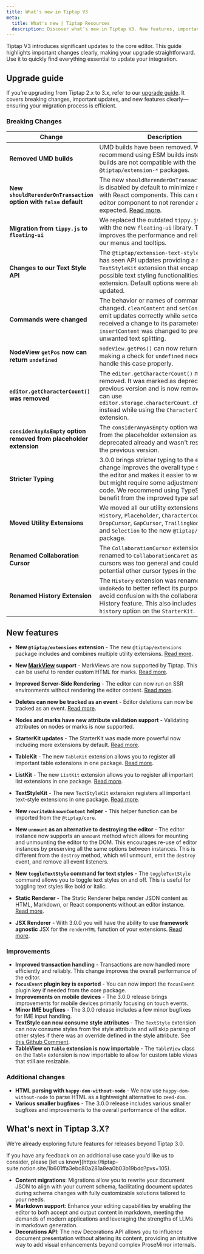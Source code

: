 ```yaml
---
title: What's new in Tiptap V3
meta:
  title: What's new | Tiptap Resources
  description: Discover what’s new in Tiptap V3. New features, important improvements, and breaking changes clearly explained.
---
```



Tiptap V3 introduces significant updates to the core editor. This guide highlights important changes clearly, making your upgrade straightforward. Use it to quickly find everything essential to update your integration.

## Upgrade guide

If you’re upgrading from Tiptap 2.x to 3.x, refer to our [upgrade guide](/guides/upgrade-tiptap-v2). It covers breaking changes, important updates, and new features clearly—ensuring your migration process is efficient.

### Breaking Changes

| **Change**                                                         | **Description**                                                                                                                                                                                                                                                  |
| ------------------------------------------------------------------ | ---------------------------------------------------------------------------------------------------------------------------------------------------------------------------------------------------------------------------------------------------------------- |
| **Removed UMD builds**                                             | UMD builds have been removed. We recommend using ESM builds instead. UMD builds are not compatible with the new `@tiptap/extension-*` packages.                                                                                                                  |
| **New `shouldRerenderOnTransaction` option with `false` default**  | The new `shouldRerenderOnTransaction` option is disabled by default to minimize rerendering with React components. This can cause your editor component to not rerender as expected. [Read more](/examples/advanced/react-performance).                          |
| **Migration from `tippy.js` to `floating-ui`**                     | We replaced the outdated `tippy.js` library with the new `floating-ui` library. This change improves the performance and reliability of our menus and tooltips.                                                                                                  |
| **Changes to our Text Style API**                                  | The `@tiptap/extension-text-style` package has seen API updates providing a new `TextStyleKit` extension that encapsulates all possible text styling functionalities in one extension. Default options were also updated.                                        |
| **Commands were changed**                                          | The behavior or names of commands were changed. `clearContent` and `setContent` now emit updates correctly while `setContent` also received a change to its parameters. `insertContent` was changed to prevent unwanted text splitting.                          |
| **NodeView `getPos` now can return `undefined`**                   | `nodeView.getPos()` can now return `undefined` making a check for `undefined` necessary to handle this case properly.                                                                                                                                            |
| **`editor.getCharacterCount()` was removed**                       | The `editor.getCharacterCount()` method was removed. It was marked as deprecated in the previous version and is now removed. You can use `editor.storage.characterCount.characters()` instead while using the `CharacterCount` extension.                        |
| **`considerAnyAsEmpty` option removed from placeholder extension** | The `considerAnyAsEmpty` option was removed from the placeholder extension as it was deprecated already and wasn't respected in the previous version.                                                                                                            |
| **Stricter Typing**                                                | 3.0.0 brings stricter typing to the editor. This change improves the overall type safety of the editor and makes it easier to work with but might require some adjustments in your code. We recommend using TypeScript to benefit from the improved type safety. |
| **Moved Utility Extensions**                                       | We moved all our utility extensions like `History`, `Placeholder`, `CharacterCount`, `DropCursor`, `GapCursor`, `TrailingNode`, `Focus`, and `Selection` to the new `@tiptap/extensions` package.                                                                |
| **Renamed Collaboration Cursor**                                   | The `CollaborationCursor` extension was renamed to `CollaborationCaret` as we felt cursors was too general and could clash with potential other cursor types in the future.                                                                                       |
| **Renamed History Extension**                                      | The `History` extension was renamed to `UndoRedo` to better reflect its purpose and avoid confusion with the collaborative History feature. This also includes the `history` option on the `StarterKit`.                                                         |

## New features

- **New `@tiptap/extensions` extension** - The new `@tiptap/extensions` package includes and combines multiple utility extensions. [Read more](/guides/upgrade-tiptap-v2#extensions-package).
- **New [MarkView](https://prosemirror.net/docs/ref/#view.MarkView) support** - MarkViews are now supported by Tiptap. This can be useful to render custom HTML for marks. [Read more](/editor/extensions/custom-extensions/mark-views).
- **Improved Server-Side Rendering** - The editor can now run on SSR environments without rendering the editor content. [Read more](/guides/upgrade-tiptap-v2#server-side-rendering).
- **Deletes can now be tracked as an event** - Editor deletions can now be tracked as an event. [Read more](/editor/api/events#list-of-available-events).
- **Nodes and marks have new attribute validation support** - Validating attributes on nodes or marks is now supported.
- **StarterKit updates** - The StarterKit was made more powerful now including more extensions by default. [Read more](/guides/upgrade-tiptap-v2#starterkit-updates).
- **TableKit** - The new `TableKit` extension allows you to register all important table extensions in one package. [Read more](/editor/extensions/functionality/table-kit).
- **ListKit** - The new `ListKit` extension allows you to register all important list extensions in one package. [Read more](/editor/extensions/functionality/list-kit).
- **TextStyleKit** - The new `TextStyleKit` extension registers all important text-style extensions in one package. [Read more](/editor/extensions/functionality/text-style-kit).
- **New `rewriteUnknownContent` helper** - This helper function can be imported from the `@tiptap/core`.
- **New `unmount` as an alternative to destroying the editor** - The editor instance now supports an `unmount` method which allows for mounting and unmounting the editor to the DOM. This encourages re-use of editor instances by preserving all the same options between instances. This is different from the `destroy` method, which will unmount, emit the `destroy` event, and remove all event listeners.
- **New `toggleTextStyle` command for text styles** - The `toggleTextStyle` command allows you to toggle text styles on and off. This is useful for toggling text styles like bold or italic.

- **Static Renderer** - The Static Renderer helps render JSON content as HTML, Markdown, or React components without an editor instance. [Read more](/editor/api/utilities/static-renderer).
- **JSX Renderer** - With 3.0.0 you will have the ability to use **framework agnostic** JSX for the `renderHTML` function of your extensions. [Read more](/editor/api/utilities/jsx).

### Improvements

- **Improved transaction handling** - Transactions are now handled more efficiently and reliably. This change improves the overall performance of the editor.
- **`focusEvent` plugin key is exported** - You can now import the `focusEvent` plugin key if needed from the core package.
- **Improvements on mobile devices** - The 3.0.0 release brings improvements for mobile devices primarily focusing on touch events.
- **Minor IME bugfixes** - The 3.0.0 release includes a few minor bugfixes for IME input handling.
- **TextStyle can now consume style attributes** - The `TextStyle` extension can now consume styles from the style attribute and will skip parsing of other styles if there was an override defined in the style attribute. See [this Github Comment](https://github.com/ueberdosis/tiptap/discussions/5912#discussioncomment-11716337).
- **TableView on `Table` extension is now importable** - The `TableView` class on the `Table` extension is now importable to allow for custom table views that still are resizable.

### Additional changes

- **HTML parsing with `happy-dom-without-node`** - We now use `happy-dom-without-node` to parse HTML as a lightweight alternative to `zeed-dom`.
- **Various smaller bugfixes** - The 3.0.0 release includes various smaller bugfixes and improvements to the overall performance of the editor.

## What's next in Tiptap 3.X?

We're already exploring future features for releases beyond Tiptap 3.0.

<Callout title="Provide Feedback" variant="info">
  If you have any feedback on an additional use case you’d like us to consider, please [let us
  know](https://tiptap-suite.notion.site/1b601ffa3ebc80a281a8ea0b03b19bdd?pvs=105).
</Callout>

- **Content migrations**: Migrations allow you to rewrite your document JSON to align with your current schema, facilitating document updates during schema changes with fully customizable solutions tailored to your needs.
- **Markdown support**: Enhance your editing capabilities by enabling the editor to both accept and output content in markdown, meeting the demands of modern applications and leveraging the strengths of LLMs in markdown generation.
- **Decorations API**: The new Decorations API allows you to influence document presentation without altering its content, providing an intuitive way to add visual enhancements beyond complex ProseMirror internals.
